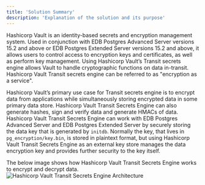 ```yaml
---
title: 'Solution Summary'
description: 'Explanation of the solution and its purpose'
---
```


Hashicorp Vault is an identity-based secrets and encryption management system. Used in conjunction with EDB Postgres Advanced Server versions 15.2 and above or EDB Postgres Extended Server versions 15.2 and above, it allows users to control access to encryption keys and certificates, as well as perform key management. Using Hashicorp Vault’s Transit secrets engine allows Vault to handle cryptographic functions on data in-transit.  Hashicorp Vault Transit secrets engine can be referred to as "encryption as a service".

Hashicorp Vault’s primary use case for Transit secrets engine is to encrypt data from applications while simultaneously storing encrypted data in some primary data store. Hashicorp Vault Transit Secrets Engine can also generate hashes, sign and verify data and generate HMACs of data.  Hashicorp Vault Transit Secrets Engine can work with EDB Postgres Advanced Server and EDB Postgres Extended Server by securely storing the data key that is generated by `initdb`.  Normally the key, that lives in `pg_encryption/key.bin`, is stored in plaintext format, but using Hashicorp Vault Transit Secrets Engine as an external key store manages the data encryption key and provides further security to the key itself.

The below image shows how Hashicorp Vault Transit Secrets Engine works to encrypt and decrypt data.
    ![Hashicorp Vault Transit Secrets Engine Architecture](Images/HashicorpVaultTransitSecretsEngineArchitecture.png)
